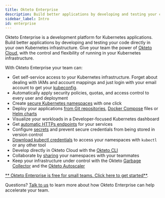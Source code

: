 ```yaml
---
title: Okteto Enterprise
description: Build better applications by developing and testing your code directly on your Kubernetes infrastructure
sidebar_label: Intro
id: enterprise
---
```


Okteto Enterprise is a development platform for Kubernetes applications. Build better applications by developing and testing your code directly in your own Kubernetes infrastructure. Give your team the power of [Okteto Cloud](/docs/cloud/), with the control and flexibility of running in your Kubernetes infrastructure.

With Okteto Enterprise your team can:

- Get self-service access to your Kubernetes infrastructure. Forget about dealing with IAMs and account mappings and just login with your email account to get your [kubeconfig](/docs/cloud/credentials/).
- Automatically apply security policies, quotas, and access control to every user and deployment
- Create [secure Kubernetes namespaces](/docs/cloud/namespaces/) with one click
- Deploy your applications [from Git repositories](/docs/cloud/deploy-from-git/), [Docker Compose](/docs/tutorials/compose-getting-started/) files or [Helm charts](/docs/cloud/deploy-from-helm/)
- Visualize your workloads in a Developer-focused Kubernetes dashboard
- Get [automatic HTTPs endpoints](/docs/cloud/ssl/) for your services
- Configure [secrets](/docs/cloud/secrets/) and prevent secure credentials from being stored in version control
- [Download kubectl credentials](/docs/cloud/credentials/) to access your namespaces with `kubectl` or any other tool
- Develop directly in Okteto Cloud with the [Okteto CLI](https://github.com/okteto/okteto)
- Collaborate by [sharing](/docs/cloud/namespaces/#share-your-namespace) your namespaces with your teammates
- Keep your infrastructure under control with the Okteto [Garbage Collector](/docs/enterprise/administration/cleanup/) and the [Okteto Autoscaler](/docs/enterprise/administration/configuration/#autoscaler)

[** Okteto Enterprise is free for small teams. Click here to get started**](/docs/enterprise/install/overview).

Questions? [Talk to us](https://okteto.com/#talktous) to learn more about how Okteto Enterprise can help accelerate your team.

